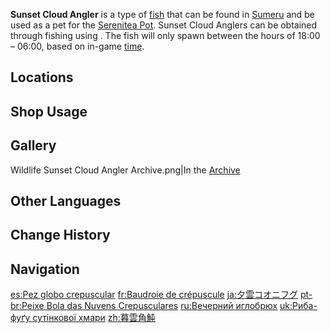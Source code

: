 {{About|the fish|the [[furnishing]]|Ornamental Sunset Cloud Angler}}
{{Item Infobox
|id           = 131026
|image        = Item Sunset Cloud Angler.png
|type         = Fish
|invCategory  = Materials
|lbFamily     = Fish
|lbGroup      = Anglers
|lbType       = Wildlife
|bait         = Sugardew Bait
|location     = Multiple locations
|quality      = 3
|description  = A medium-sized, round fish with horn-like cartilage that is used to dig underwater burrows, build shelters and drive away creatures that try to harm them.<br>As the longest-living species of pufferfish, they have a light gray color and are easy to identify. The color comes from their unique way of survival &mdash; their cutis contains a substance similar to bile, which is far more acidic than that of other fish, causing them to be shunned by many underwater creatures.<br>But when cooked in a special way, the acidity actually adds to the freshness of the fish. As a result, this fish sells very well. At [[Sumeru]]'s fish markets, you can often see signs that say: "Do not keep Sunset Cloud Anglers in the same tank as other fish meant for consumption."
|source1      = [[Fishing]]
}}
'''Sunset Cloud Angler''' is a type of [[fish]] that can be found in [[Sumeru]] and be used as a pet for the [[Serenitea Pot]]. Sunset Cloud Anglers can be obtained through fishing using {{Item|Sugardew Bait|20}}. The fish will only spawn between the hours of 18:00 – 06:00, based on in-game [[time]].

==Locations==
{{Main|Fishing Points}}
{{Fishing Points by Category Table|fish=1}}

==Shop Usage==
{{Shop Usage}}

==Gallery==
<gallery>
Wildlife Sunset Cloud Angler Archive.png|In the [[Archive]]
</gallery>

==Other Languages==
{{Other Languages
|default_hidden = 1
|en      = Sunset Cloud Angler
|zhs     = 暮云角鲀
|zhs_rm  = Mùyún Jiǎotún
|zht     = 暮雲角魨
|zht_rm  = Mùyún Jiǎotún
|ja      = 夕雲コオニフグ
|ja_rm   = Yuugumo Kooni Fugu
|ko      = 놀구름 뿔복어
|ko_rm   = Nolgureum Ppulbok'eo
|es      = Pez globo crepuscular
|fr      = Baudroie de crépuscule
|ru      = Вечерний иглобрюх
|th      = Sunset Cloud Angler
|vi      = Cá Nóc Mây Mù
|de      = Dämmerwolken-Hornkugelfisch
|de_tl   = Dawn Clouds Horn Pufferfish
|id      = Sunset Cloud Angler
|pt      = Peixe Bola das Nuvens Crepusculares
|tr      = Gün Batımı Gölgesi Balığı
|tr_tl   = Sunset Shade Fish
|it      = Pesce palla nebuloso
}}

==Change History==
{{Change History|3.0}}

==Navigation==
{{Material Navbox|type=Fishing Materials|state=collapsed}}
{{Wildlife Navbox}}

[[es:Pez globo crepuscular]]
[[fr:Baudroie de crépuscule]]
[[ja:夕雲コオニフグ]]
[[pt-br:Peixe Bola das Nuvens Crepusculares]]
[[ru:Вечерний иглобрюх]]
[[uk:Риба-фуґу сутінкової хмари]]
[[zh:暮雲角魨]]